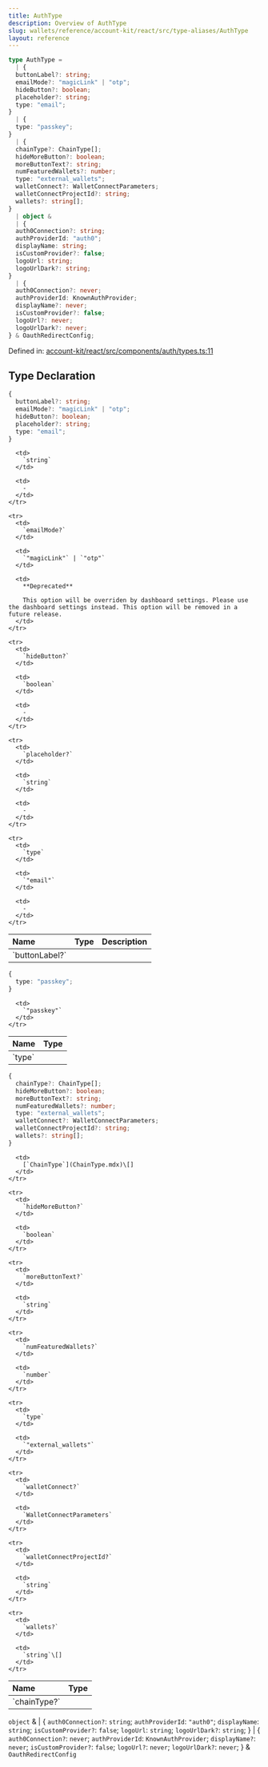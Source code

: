 ```yaml
---
title: AuthType
description: Overview of AuthType
slug: wallets/reference/account-kit/react/src/type-aliases/AuthType
layout: reference
---
```


```ts
type AuthType =
  | {
  buttonLabel?: string;
  emailMode?: "magicLink" | "otp";
  hideButton?: boolean;
  placeholder?: string;
  type: "email";
}
  | {
  type: "passkey";
}
  | {
  chainType?: ChainType[];
  hideMoreButton?: boolean;
  moreButtonText?: string;
  numFeaturedWallets?: number;
  type: "external_wallets";
  walletConnect?: WalletConnectParameters;
  walletConnectProjectId?: string;
  wallets?: string[];
}
  | object &
  | {
  auth0Connection?: string;
  authProviderId: "auth0";
  displayName: string;
  isCustomProvider?: false;
  logoUrl: string;
  logoUrlDark?: string;
}
  | {
  auth0Connection?: never;
  authProviderId: KnownAuthProvider;
  displayName?: never;
  isCustomProvider?: false;
  logoUrl?: never;
  logoUrlDark?: never;
} & OauthRedirectConfig;
```

Defined in: [account-kit/react/src/components/auth/types.ts:11](https://github.com/alchemyplatform/aa-sdk/blob/e3c1a23e6e03f44bf2db3afddb97a91b175cba58/account-kit/react/src/components/auth/types.ts#L11)

## Type Declaration

```ts
{
  buttonLabel?: string;
  emailMode?: "magicLink" | "otp";
  hideButton?: boolean;
  placeholder?: string;
  type: "email";
}
```

<table>
  <thead>
    <tr>
      <th align="left">Name</th>
      <th align="left">Type</th>
      <th align="left">Description</th>
    </tr>
  </thead>

  <tbody>
    <tr>
      <td>
        `buttonLabel?`
      </td>

      <td>
        `string`
      </td>

      <td>
        ‐
      </td>
    </tr>

    <tr>
      <td>
        `emailMode?`
      </td>

      <td>
        `"magicLink"` | `"otp"`
      </td>

      <td>
        **Deprecated**

        This option will be overriden by dashboard settings. Please use the dashboard settings instead. This option will be removed in a future release.
      </td>
    </tr>

    <tr>
      <td>
        `hideButton?`
      </td>

      <td>
        `boolean`
      </td>

      <td>
        ‐
      </td>
    </tr>

    <tr>
      <td>
        `placeholder?`
      </td>

      <td>
        `string`
      </td>

      <td>
        ‐
      </td>
    </tr>

    <tr>
      <td>
        `type`
      </td>

      <td>
        `"email"`
      </td>

      <td>
        ‐
      </td>
    </tr>

  </tbody>
</table>

```ts
{
  type: "passkey";
}
```

<table>
  <thead>
    <tr>
      <th align="left">Name</th>
      <th align="left">Type</th>
    </tr>
  </thead>

  <tbody>
    <tr>
      <td>
        `type`
      </td>

      <td>
        `"passkey"`
      </td>
    </tr>

  </tbody>
</table>

```ts
{
  chainType?: ChainType[];
  hideMoreButton?: boolean;
  moreButtonText?: string;
  numFeaturedWallets?: number;
  type: "external_wallets";
  walletConnect?: WalletConnectParameters;
  walletConnectProjectId?: string;
  wallets?: string[];
}
```

<table>
  <thead>
    <tr>
      <th align="left">Name</th>
      <th align="left">Type</th>
    </tr>
  </thead>

  <tbody>
    <tr>
      <td>
        `chainType?`
      </td>

      <td>
        [`ChainType`](ChainType.mdx)\[]
      </td>
    </tr>

    <tr>
      <td>
        `hideMoreButton?`
      </td>

      <td>
        `boolean`
      </td>
    </tr>

    <tr>
      <td>
        `moreButtonText?`
      </td>

      <td>
        `string`
      </td>
    </tr>

    <tr>
      <td>
        `numFeaturedWallets?`
      </td>

      <td>
        `number`
      </td>
    </tr>

    <tr>
      <td>
        `type`
      </td>

      <td>
        `"external_wallets"`
      </td>
    </tr>

    <tr>
      <td>
        `walletConnect?`
      </td>

      <td>
        `WalletConnectParameters`
      </td>
    </tr>

    <tr>
      <td>
        `walletConnectProjectId?`
      </td>

      <td>
        `string`
      </td>
    </tr>

    <tr>
      <td>
        `wallets?`
      </td>

      <td>
        `string`\[]
      </td>
    </tr>

  </tbody>
</table>

`object` &
| \{
`auth0Connection?`: `string`;
`authProviderId`: `"auth0"`;
`displayName`: `string`;
`isCustomProvider?`: `false`;
`logoUrl`: `string`;
`logoUrlDark?`: `string`;
}
| \{
`auth0Connection?`: `never`;
`authProviderId`: `KnownAuthProvider`;
`displayName?`: `never`;
`isCustomProvider?`: `false`;
`logoUrl?`: `never`;
`logoUrlDark?`: `never`;
} & `OauthRedirectConfig`
